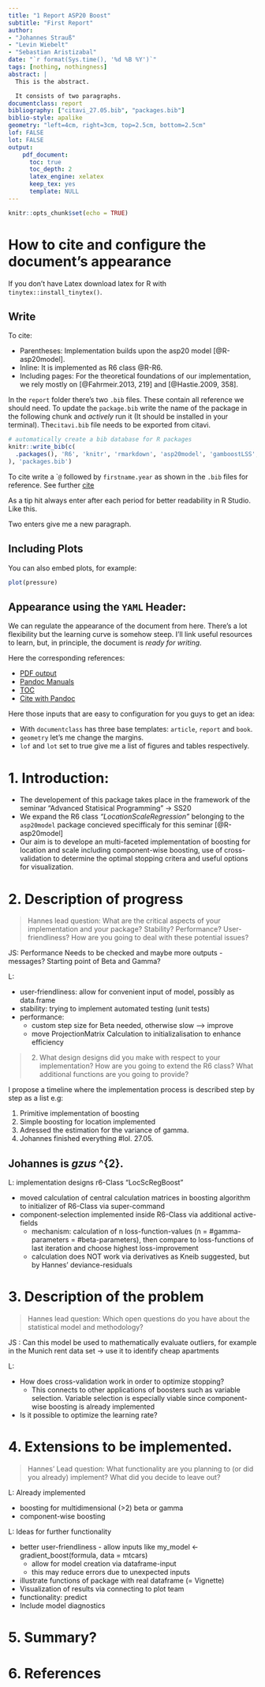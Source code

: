 ```yaml
---
title: "1 Report ASP20 Boost"
subtitle: "First Report"
author:
- "Johannes Strauß"
- "Levin Wiebelt"
- "Sebastian Aristizabal"
date: "`r format(Sys.time(), '%d %B %Y')`"
tags: [nothing, nothingness]
abstract: |
  This is the abstract.

  It consists of two paragraphs.
documentclass: report
bibliography: ["citavi_27.05.bib", "packages.bib"]
biblio-style: apalike
geometry: "left=4cm, right=3cm, top=2.5cm, bottom=2.5cm"
lof: FALSE
lot: FALSE
output: 
    pdf_document:
      toc: true
      toc_depth: 2
      latex_engine: xelatex
      keep_tex: yes
      template: NULL
---
```


```r
knitr::opts_chunk$set(echo = TRUE)

```

# How to cite and configure the document's appearance 
If you don't have Latex download latex for R with `tinytex::install_tinytex()`. 

## Write

To cite:

* Parentheses: Implementation builds upon the asp20 model [@R-asp20model]. 
* Inline: It is implemented as R6 class @R-R6.
* Including pages: For the theoretical foundations of our implementation, we rely mostly on  [@Fahrmeir.2013, 219] and [@Hastie.2009, 358]. 

In the `report` folder there's two `.bib` files. 
These contain all reference we should need. 
To update the `package.bib` write the name of the package in the following chunk and *actively* run it (It should be installed in your terminal).
The`citavi.bib` file needs to be exported from citavi. 

```r
# automatically create a bib database for R packages
knitr::write_bib(c(
  .packages(), 'R6', 'knitr', 'rmarkdown', 'asp20model', 'gamboostLSS','mboost', 'tidyverse'  
), 'packages.bib')
```

To cite write a ``@` followed by `firstname.year` as shown in the `.bib` files for reference. 
See further [cite](https://rmarkdown.rstudio.com/authoring_bibliographies_and_citations.html)

As a tip hit always enter after each period for better readability in R Studio.
Like this. 

Two enters give me a new paragraph.

## Including Plots

You can also embed plots, for example:

```r
plot(pressure)
```


## Appearance using the `YAML` Header:

We can regulate the appearance of the document from here. 
There's a lot flexibility but the learning curve is somehow steep.
I'll link useful resources to learn, but, in principle, the document is *ready for writing*.

Here the corresponding references:

*  [PDF output](https://bookdown.org/yihui/rmarkdown/pdf-document.html)
*  [Pandoc Manuals](https://pandoc.org/MANUAL.html#templates)
*  [TOC](https://bookdown.org/yihui/rmarkdown/pdf-document.html#table-of-contents-1)
*  [Cite with Pandoc](https://github.com/jgm/pandoc-citeproc/blob/master/man/pandoc-citeproc.1.md)


Here those inputs that are easy to configuration for you guys to get an idea:

* With `documentclass` has three base templates: `article`, `report` and `book`. 
* `geometry` let's me change the margins. 
* `lof` and `lot` set to true give me a list of figures and tables respectively. 




# 1. Introduction:

* The developement of this package takes place in the framework of the seminar "Advanced Statisical Programming" -> SS20
* We expand the R6 class *"LocationScaleRegression"* belonging to the `asp20model` package concieved specifficaly for this seminar [@R-asp20model]
* Our aim is to develope an multi-faceted implementation of boosting for location and scale including component-wise boosting, use of cross-validation to determine the optimal stopping critera  and useful options for visualization.


# 2. Description of progress

> Hannes lead question: What are the critical aspects of your implementation and your package? Stability? Performance? User-friendliness? How are you going to deal with these potential issues?

JS: Performance Needs to be checked and maybe more outputs - messages?
Starting point of Beta and Gamma?

L: 

* user-friendliness: allow for convenient input of model, possibly as data.frame
* stability: trying to implement automated testing (unit tests)
* performance: 
  + custom step size for Beta needed, otherwise slow --> improve
  + move ProjectionMatrix Calculation to initializalisation to enhance efficiency


> 2. What design designs did you make with respect to your implementation? How are you going to extend the R6 class? What additional functions are you going to provide?

I propose a timeline where the implementation process is described step by step as a list e.g:

1. Primitive implementation of boosting
2. Simple boosting for location implemented
3. Adressed the estimation for the variance of gamma. 
4. Johannes finished everything #lol. 27.05. 

## Johannes is *gzus* ^{2}.


L: implementation designs r6-Class "LocScRegBoost"

* moved calculation of central calculation matrices in boosting algorithm to initializer of R6-Class via super-command
* component-selection implemented inside R6-Class via additional active-fields
  + mechanism: calculation of n loss-function-values (n = #gamma-parameters = #beta-parameters), then compare to loss-functions of last iteration and choose highest loss-improvement
  + calculation does NOT work via derivatives as Kneib suggested, but by Hannes' deviance-residuals 

# 3. Description of the problem

> Hannes lead question: Which open questions do you have about the statistical model and methodology?

JS : Can this model be used to mathematically evaluate outliers, for example in the Munich rent data set -> use it to identify cheap apartments

L: 

* How does cross-validation work in order to optimize stopping?
  + This connects to other applications of boosters such as variable selection. Variable selection is especially viable since component-wise boosting is already implemented
*	Is it possible to optimize the learning rate?



# 4. Extensions to be implemented. 

> Hannes' Lead question: What functionality are you planning to (or did you already) implement? What did you decide to leave out?

L: Already implemented

* boosting for multidimensional (>2) beta or gamma 
* component-wise boosting

L: Ideas for further functionality

* better user-friendliness - allow inputs like my_model <- gradient_boost(formula, data = mtcars)
  + allow for model creation via dataframe-input
  + this may reduce errors due to unexpected inputs
* illustrate functions of package with real dataframe (= Vignette)
*	Visualization of results via connecting to plot team
*	functionality: predict 
*	Include model diagnostics




# 5. Summary?
# 6. References

